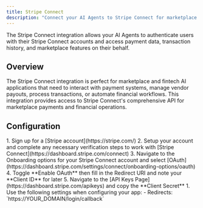 ```yaml
---
title: Stripe Connect
description: "Connect your AI Agents to Stripe Connect for marketplace payments, vendor management, and financial transactions."
---
```



The Stripe Connect integration allows your AI Agents to authenticate users with their Stripe Connect accounts and access payment data, transaction history, and marketplace features on their behalf.

## Overview

The Stripe Connect integration is perfect for marketplace and fintech AI applications that need to interact with payment systems, manage vendor payouts, process transactions, or automate financial workflows. This integration provides access to Stripe Connect's comprehensive API for marketplace payments and financial operations.

## Configuration

<Steps>
  <Step title="Set up app in Stripe">
    1. Sign up for a [Stripe account](https://stripe.com/)
    2. Setup your account and complete any necessary verification steps to work with [Stripe Connect](https://dashboard.stripe.com/connect)
    3. Navigate to the Onboarding options for your Stripe Connect account and select [OAuth](https://dashboard.stripe.com/settings/connect/onboarding-options/oauth)
    4. Toggle **Enable OAuth** then fill in the Redirect URI and note your **Client ID** for later
    5. Navigate to the [API Keys Page](https://dashboard.stripe.com/apikeys) and copy the **Client Secret**
  </Step>
  <Step title="Configure for Auth0">
    1. Use the following settings when configuring your app:
      - Redirects: `https://YOUR_DOMAIN/login/callback`
  </Step>
</Steps>

<FindDomainInfoBlock />

<AddConnectionInAuth0 />
